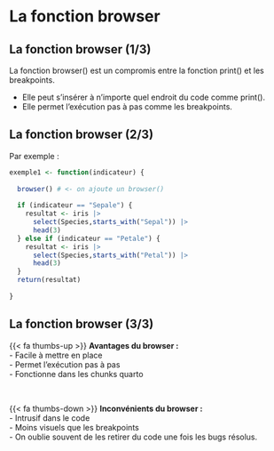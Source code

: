 # La fonction browser {.backgroundTitre}

## La fonction browser (1/3)

La fonction browser() est un compromis entre la fonction print() et les breakpoints.  

- Elle peut s'insérer à n'importe quel endroit du code comme print().  
- Elle permet l'exécution pas à pas comme les breakpoints.  


## La fonction browser (2/3)

Par exemple :  

```.r
exemple1 <- function(indicateur) {
  
  browser() # <- on ajoute un browser()
  
  if (indicateur == "Sepale") {
    resultat <- iris |> 
      select(Species,starts_with("Sepal")) |> 
      head(3)
  } else if (indicateur == "Petale") {
    resultat <- iris |> 
      select(Species,starts_with("Petal")) |> 
      head(3)
  }
  return(resultat)
  
}
```

## La fonction browser (3/3)

{{< fa thumbs-up >}} **Avantages du browser :**  
- Facile à mettre en place  
- Permet l'exécution pas à pas  
- Fonctionne dans les chunks quarto  

<br>

{{< fa thumbs-down >}} **Inconvénients du browser :**  
- Intrusif dans le code  
- Moins visuels que les breakpoints  
- On oublie souvent de les retirer du code une fois les bugs résolus.  

